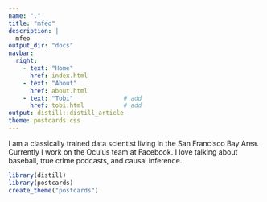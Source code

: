 ```yaml
---
name: "."
title: "mfeo"
description: |
  mfeo
output_dir: "docs"
navbar:
  right:
    - text: "Home"
      href: index.html
    - text: "About"
      href: about.html
    - text: "Tobi"              # add
      href: tobi.html           # add
output: distill::distill_article
theme: postcards.css
---
```

 
I am a classically trained data scientist living in the San Francisco Bay Area. 
Currently I work on the Oculus team at Facebook. I love talking about baseball, 
true crime podcasts, and causal inference. 

```r
library(distill)
library(postcards)
create_theme("postcards")
```

